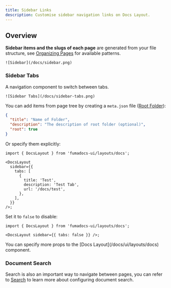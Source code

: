 ```yaml
---
title: Sidebar Links
description: Customise sidebar navigation links on Docs Layout.
---
```


## Overview

**Sidebar items and the slugs of each page** are generated from your file structure, see [Organizing Pages](/docs/ui/page-conventions) for available patterns.

<div className='flex justify-center items-center *:max-w-[200px] bg-gradient-to-br from-fd-primary/10 rounded-xl border'>

    ![Sidebar](/docs/sidebar.png)

</div>


### Sidebar Tabs

A navigation component to switch between tabs.

<div className='flex justify-center items-center *:max-w-[360px] bg-gradient-to-br from-fd-primary/10 rounded-xl border'>

    ![Sidebar Tabs](/docs/sidebar-tabs.png)

</div>

You can add items from page tree by creating a `meta.json` file ([Root Folder](/docs/ui/page-conventions#root-folder)):

```json title="content/docs/my-folder/meta.json"
{
  "title": "Name of Folder",
  "description": "The description of root folder (optional)",
  "root": true
}
```

Or specify them explicitly:

```tsx title="/app/docs/layout.tsx"
import { DocsLayout } from 'fumadocs-ui/layouts/docs';

<DocsLayout
  sidebar={{
    tabs: [
      {
        title: 'Test',
        description: 'Test Tab',
        url: '/docs/test',
      },
    ],
  }}
/>;
```

Set it to `false` to disable:

```tsx
import { DocsLayout } from 'fumadocs-ui/layouts/docs';

<DocsLayout sidebar={{ tabs: false }} />;
```

<Callout title="Want further customisations?">
    You can specify more props to the [Docs Layout](/docs/ui/layouts/docs) component.
</Callout>

### Document Search

Search is also an important way to navigate between pages, you can refer to [Search](/docs/ui/search) to learn more about configuring document search.
